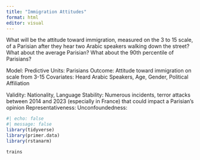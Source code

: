 ```yaml
---
title: "Immigration Attitudes"
format: html
editor: visual
---
```


What will be the attitude toward immigration, measured on the 3 to 15 scale, of a Parisian after they hear two Arabic speakers walking down the street? What about the average Parisian? What about the 90th percentile of Parisians?

Model: Predictive
Units: Parisians
Outcome: Attitude toward immigration on scale from 3-15
Covariates: Heard Arabic Speakers, Age, Gender, Political Affiliation

Validity: Nationality, Language
Stability: Numerous incidents, terror attacks between 2014 and 2023 (especially in France) that could impact a Parisian's opinion
Representativeness:
Unconfoundedness: 

```r
#| echo: false
#| message: false
library(tidyverse)
library(primer.data)
library(rstanarm)
```

```r
trains
```
